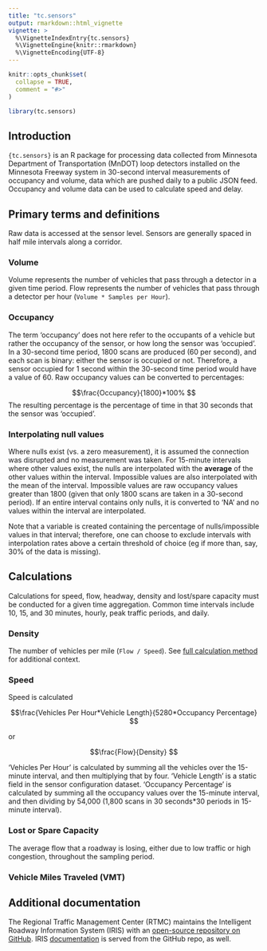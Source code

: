 ```yaml
---
title: "tc.sensors"
output: rmarkdown::html_vignette
vignette: >
  %\VignetteIndexEntry{tc.sensors}
  %\VignetteEngine{knitr::rmarkdown}
  %\VignetteEncoding{UTF-8}
---
```


```r
knitr::opts_chunk$set(
  collapse = TRUE,
  comment = "#>"
)
```

```r
library(tc.sensors)
```

## Introduction  

`{tc.sensors}` is an R package for processing data collected from Minnesota Department of Transportation (MnDOT) loop detectors installed on the Minnesota Freeway system in 30-second interval measurements of occupancy and volume, data which are pushed daily to a public JSON feed.  Occupancy and volume data can be used to calculate speed and delay.

## Primary terms and definitions  

Raw data is accessed at the sensor level. Sensors are generally spaced in half mile intervals along a corridor. 

### Volume  

Volume represents the number of vehicles that pass through a detector in a given time period. Flow represents the number of vehicles that pass through a detector per hour (`Volume * Samples per Hour`).  


### Occupancy  

The term 'occupancy' does not here refer to the occupants of a vehicle but rather the occupancy of the sensor, or how long the sensor was 'occupied'.  In a 30-second time period, 1800 scans are produced (60 per second), and each scan is binary:  either the sensor is occupied or not.  Therefore, a sensor occupied for 1 second within the 30-second time period would have a value of 60.  Raw occupancy values can be converted to percentages:

$$\frac{Occupancy}{1800}*100% $$
The resulting percentage is the percentage of time in that 30 seconds that the sensor was 'occupied'.

### Interpolating null values

Where nulls exist (vs. a zero measurement), it is assumed the connection was disrupted and no measurement was taken.  For 15-minute intervals where other values exist, the nulls are interpolated with the **average** of the other values within the interval.  Impossible values are also interpolated with the mean of the interval.  Impossible values are raw occupancy values greater than 1800 (given that only 1800 scans are taken in a 30-second period).  If an entire interval contains only nulls, it is converted to 'NA' and no values within the interval are interpolated.

Note that a variable is created containing the percentage of nulls/impossible values in that interval; therefore, one can choose to exclude intervals with interpolation rates above a certain threshold of choice (eg if more than, say, 30% of the data is missing).

## Calculations  

Calculations for speed, flow, headway, density and lost/spare capacity must be conducted for a given time aggregation. Common time intervals include 10, 15, and 30 minutes, hourly, peak traffic periods, and daily. 

### Density  

The number of vehicles per mile (`Flow / Speed`). See [full calculation method](http://data.dot.state.mn.us/datatools/Density.html) for additional context.  


### Speed  

Speed is calculated 

$$\frac{Vehicles Per Hour*Vehicle Length}{5280*Occupancy Percentage} $$


or

$$\frac{Flow}{Density} $$

'Vehicles Per Hour' is calculated by summing all the vehicles over the 15-minute interval, and then multiplying that by four.  'Vehicle Length'  is a static field in the sensor configuration dataset. 'Occupancy Percentage' is calculated by summing all the occupancy values over the 15-minute interval, and then dividing by 54,000 (1,800 scans in 30 seconds*30 periods in 15-minute interval).


### Lost or Spare Capacity  

The average flow that a roadway is losing, either due to low traffic or high congestion, throughout the sampling period.  


### Vehicle Miles Traveled (VMT)

## Additional documentation  

The Regional Traffic Management Center (RTMC) maintains the Intelligent Roadway Information System (IRIS) with an [open-source repository on GitHub](https://github.com/mnit-rtmc/iris). IRIS [documentation](https://mnit-rtmc.github.io/iris/index.html) is served from the GitHub repo, as well. 

